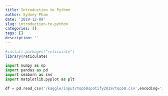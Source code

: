 ```yaml
---
title: Introduction to Python
author: Sydney Pham
date: '2019-12-09'
slug: introduction-to-python
categories: []
tags: []
description: ''
---
```


```r
#install.packages("reticulate")
library(reticulate)

```

```python
import numpy as np
import pandas as pd 
import seaborn as sns
import matplotlib.pyplot as plt

```

```python
df = pd.read_csv('/kaggle/input/top50spotify2019/top50.csv',encoding='ISO-8859-1')



```

